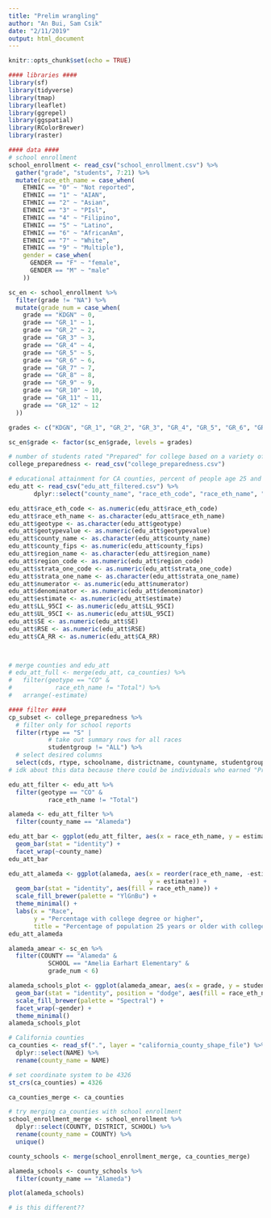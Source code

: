 ```yaml
---
title: "Prelim wrangling"
author: "An Bui, Sam Csik"
date: "2/11/2019"
output: html_document
---
```


```r
knitr::opts_chunk$set(echo = TRUE)
```

```r
#### libraries ####
library(sf)
library(tidyverse)
library(tmap)
library(leaflet)
library(ggrepel)
library(ggspatial)
library(RColorBrewer)
library(raster)

#### data ####
# school enrollment
school_enrollment <- read_csv("school_enrollment.csv") %>% 
  gather("grade", "students", 7:21) %>%
  mutate(race_eth_name = case_when(
    ETHNIC == "0" ~ "Not reported",
    ETHNIC == "1" ~ "AIAN",
    ETHNIC == "2" ~ "Asian",
    ETHNIC == "3" ~ "PIsl",
    ETHNIC == "4" ~ "Filipino",
    ETHNIC == "5" ~ "Latino",
    ETHNIC == "6" ~ "AfricanAm",
    ETHNIC == "7" ~ "White",
    ETHNIC == "9" ~ "Multiple"),
    gender = case_when(
      GENDER == "F" ~ "female",
      GENDER == "M" ~ "male"
    ))

sc_en <- school_enrollment %>% 
  filter(grade != "NA") %>% 
  mutate(grade_num = case_when(
    grade == "KDGN" ~ 0,
    grade == "GR_1" ~ 1, 
    grade == "GR_2" ~ 2,
    grade == "GR_3" ~ 3,
    grade == "GR_4" ~ 4,
    grade == "GR_5" ~ 5, 
    grade == "GR_6" ~ 6, 
    grade == "GR_7" ~ 7, 
    grade == "GR_8" ~ 8, 
    grade == "GR_9" ~ 9, 
    grade == "GR_10" ~ 10, 
    grade == "GR_11" ~ 11, 
    grade == "GR_12" ~ 12
  ))

grades <- c("KDGN", "GR_1", "GR_2", "GR_3", "GR_4", "GR_5", "GR_6", "GR_7", "GR_8", "GR_9", "GR_10", "GR_11", "GR_12")

sc_en$grade <- factor(sc_en$grade, levels = grades)

# number of students rated "Prepared" for college based on a variety of criteria
college_preparedness <- read_csv("college_preparedness.csv")

# educational attainment for CA counties, percent of people age 25 and up with college degree or higher
edu_att <- read_csv("edu_att_filtered.csv") %>% 
       dplyr::select("county_name", "race_eth_code", "race_eth_name", "geotype", "geotypevalue", "geoname",  "county_fips", "region_name", "region_code", "strata_one_code", "strata_one_name", "numerator",   "denominator", "estimate", "LL_95CI", "UL_95CI", "SE", "RSE", "CA_RR")

edu_att$race_eth_code <- as.numeric(edu_att$race_eth_code)
edu_att$race_eth_name <- as.character(edu_att$race_eth_name)
edu_att$geotype <- as.character(edu_att$geotype)
edu_att$geotypevalue <- as.numeric(edu_att$geotypevalue)
edu_att$county_name <- as.character(edu_att$county_name)
edu_att$county_fips <- as.numeric(edu_att$county_fips)
edu_att$region_name <- as.character(edu_att$region_name)
edu_att$region_code <- as.numeric(edu_att$region_code)
edu_att$strata_one_code <- as.numeric(edu_att$strata_one_code)
edu_att$strata_one_name <- as.character(edu_att$strata_one_name)
edu_att$numerator <- as.numeric(edu_att$numerator)
edu_att$denominator <- as.numeric(edu_att$denominator)
edu_att$estimate <- as.numeric(edu_att$estimate)
edu_att$LL_95CI <- as.numeric(edu_att$LL_95CI)
edu_att$UL_95CI <- as.numeric(edu_att$UL_95CI)
edu_att$SE <- as.numeric(edu_att$SE)
edu_att$RSE <- as.numeric(edu_att$RSE)
edu_att$CA_RR <- as.numeric(edu_att$CA_RR)



# merge counties and edu_att
# edu_att_full <- merge(edu_att, ca_counties) %>% 
#   filter(geotype == "CO" &
#            race_eth_name != "Total") %>% 
#   arrange(-estimate)

```

```r
#### filter ####
cp_subset <- college_preparedness %>% 
  # filter only for school reports
  filter(rtype == "S" |
           # take out summary rows for all races
           studentgroup != "ALL") %>% 
  # select desired columns
  select(cds, rtype, schoolname, districtname, countyname, studentgroup, currdenom, curr_prep, curr_prep_pct, curr_prep_apexam, curr_prep_apexam_pct, curr_prep_ibexam, curr_prep_ibexam_pct, curr_prep_collegecredit, curr_prep_collegecredit_pct)
# idk about this data because there could be individuals who earned "Prepared" by taking AP classes AND fulfilling class requirements, but there's no info on how many students overlap between categories (if that makes sense)
```

```r
edu_att_filter <- edu_att %>% 
  filter(geotype == "CO" &
           race_eth_name != "Total")

alameda <- edu_att_filter %>% 
  filter(county_name == "Alameda")

edu_att_bar <- ggplot(edu_att_filter, aes(x = race_eth_name, y = estimate)) +
  geom_bar(stat = "identity") +
  facet_wrap(~county_name)
edu_att_bar

edu_att_alameda <- ggplot(alameda, aes(x = reorder(race_eth_name, -estimate), 
                                       y = estimate)) +
  geom_bar(stat = "identity", aes(fill = race_eth_name)) +
  scale_fill_brewer(palette = "YlGnBu") +
  theme_minimal() +
  labs(x = "Race", 
       y = "Percentage with college degree or higher", 
       title = "Percentage of population 25 years or older with college degree or higher - Alameda County")
edu_att_alameda
```

```r
alameda_amear <- sc_en %>% 
  filter(COUNTY == "Alameda" &
           SCHOOL == "Amelia Earhart Elementary" &
           grade_num < 6)

alameda_schools_plot <- ggplot(alameda_amear, aes(x = grade, y = students)) +
  geom_bar(stat = "identity", position = "dodge", aes(fill = race_eth_name)) +
  scale_fill_brewer(palette = "Spectral") +
  facet_wrap(~gender) +
  theme_minimal()
alameda_schools_plot
```

```r
# California counties
ca_counties <- read_sf(".", layer = "california_county_shape_file") %>% 
  dplyr::select(NAME) %>% 
  rename(county_name = NAME)

# set coordinate system to be 4326
st_crs(ca_counties) = 4326

ca_counties_merge <- ca_counties

# try merging ca_counties with school enrollment
school_enrollment_merge <- school_enrollment %>% 
  dplyr::select(COUNTY, DISTRICT, SCHOOL) %>% 
  rename(county_name = COUNTY) %>% 
  unique()

county_schools <- merge(school_enrollment_merge, ca_counties_merge)

alameda_schools <- county_schools %>% 
  filter(county_name == "Alameda")

plot(alameda_schools)

# is this different??

```

